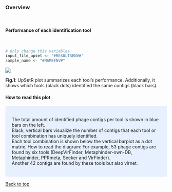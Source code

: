 <br>

### Overview 
<br>

#### **Performance of each identification tool**  
<br>

```r
# Only change this variables
input_file_upset <- "#RESULTSENV#"
sample_name <- "#NAMEENV#"
```



![](#RESULTSENV#)

**Fig.1**: UpSetR plot summarizes each tool's performance. Additionally, it shows which tools (black dots) identified the same contigs (black bars). 

#### **How to read this plot**  
<style>
div.blue { background-color:#e6f0ff; border-radius: 5px; padding: 20px;}
</style>
<div class = "blue">

 The total amount of identified phage contigs per tool is shown in blue bars on the left.  
 Black, vertical bars visualize the number of contigs that each tool or tool combination has uniquely identified.  
 Each tool combination is shown below the vertical barplot as a dot matrix. How to read the diagram: For example, 53 phage contigs are found by six tools (DeepVirFinder, Metaphinder-own-DB, Metaphinder, PPRmeta, Seeker and VirFinder).  
 Another 42 contigs are found by these tools but also virnet.

</div>


<a href="#top">Back to top</a>